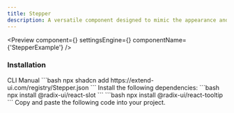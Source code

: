 ```yaml
---
title: Stepper
description: A versatile component designed to mimic the appearance and functionality of a traditional Stepper, offering a range of customization options for various use cases.
---
```


<Preview
  component={<StepperExample />}
  settingsEngine={<StepperSettingsEngine />}
  componentName={'StepperExample'}
/>

### Installation

<Tabs defaultValue="cli">
  <TabsList>
    <TabsTrigger value="cli">CLI</TabsTrigger>
    <TabsTrigger value="manual">Manual</TabsTrigger>
  </TabsList>
  <TabsContent value="cli">
    ```bash 
    npx shadcn add https://extend-ui.com/registry/Stepper.json 
    ```
  </TabsContent>
  <TabsContent value="manual">
    <Steps>
      <Step>
          Install the following dependencies: 
        ```bash 
        npx install @radix-ui/react-slot 
        ```
        ```bash 
        npx install @radix-ui/react-tooltip 
        ```
      </Step>
      <Step>
        Copy and paste the following code into your project.
        <ComponentSourceLive componentName={'Stepper'} />
      </Step>
    </Steps>
  </TabsContent>
</Tabs>


